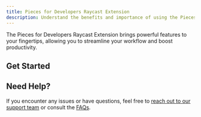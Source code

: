 ```yaml
---
title: Pieces for Developers Raycast Extension
description: Understand the benefits and importance of using the Pieces for Developers Raycast Extension, and get started with Quickstart and Commands.
---
```



The Pieces for Developers Raycast Extension brings powerful features to your fingertips, allowing you to streamline your workflow and boost productivity.

## Get Started

<Grid cols={2}>
  <CardWithCTA title={'Quickstart'} description={'Learn how to set up and start using the Pieces for Developers Raycast Extension'} href={'/extensions-plugins/raycast/quickstart'} />
  <CardWithCTA title={'View Commands'} description={'Explore the available commands for the Raycast Extension'} href={'/extensions-plugins/raycast/commands'} />
  <CardWithCTA title={'Troubleshooting'} description={'Learn how to troubleshoot common issues with the Raycast Extension'} href={'/extensions-plugins/raycast/troubleshooting'} />
</Grid>

## Need Help?

If you encounter any issues or have questions, feel free to [reach out to our support team](/support) or consult the [FAQs](/faq).
